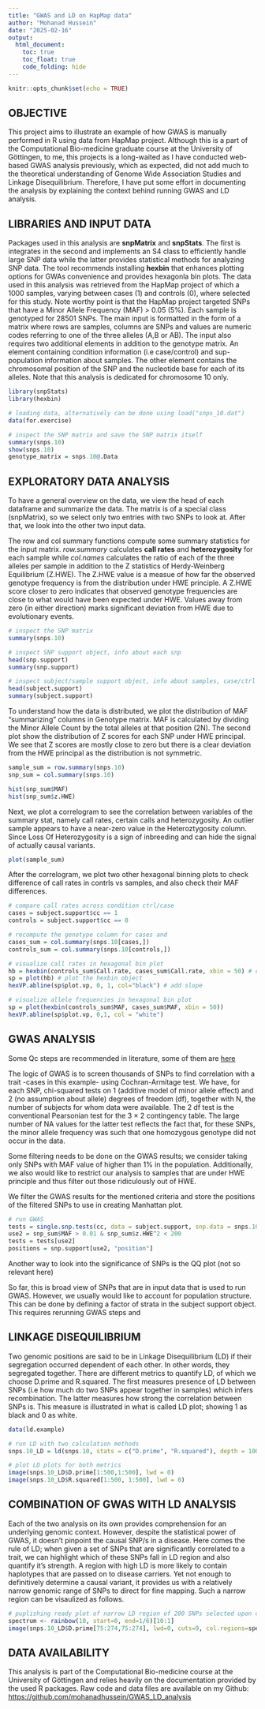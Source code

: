 ```yaml
---
title: "GWAS and LD on HapMap data"
author: "Mohanad Hussein"
date: "2025-02-16"
output: 
  html_document:
    toc: true
    toc_float: true
    code_folding: hide
---
```


```r
knitr::opts_chunk$set(echo = TRUE)
```

## OBJECTIVE

This project aims to illustrate an example of how GWAS is manually performed in R using data from HapMap project. Although this is a part of the Computational Bio-medicine graduate course at the University of Göttingen, to me, this projects is a long-waited as I have conducted web-based GWAS analysis previously, which as expected, did not add much to the theoretical understanding of Genome Wide Association Studies and Linkage Disequilibrium. Therefore, I have put some effort in documenting the analysis by explaining the context behind running GWAS and LD analysis.

## LIBRARIES AND INPUT DATA

Packages used in this analysis are **snpMatrix** and **snpStats**. The first is integrates in the second and implements an S4 class to efficiently handle large SNP data while the latter provides statistical methods for analyzing SNP data. The tool recommends installing **hexbin** that enhances plotting options for GWAs convenience and provides hexagonla bin plots.
The data used in this analysis was retrieved from the HapMap project of which a 1000 samples, varying between cases (1) and controls (0), where selected for this study. Note worthy point is that the HapMap project targeted SNPs that have a Minor Allele Frequency (MAF) > 0.05 (5%). Each sample is genotyped for 28501 SNPs. 
The main input is formatted in the form of a matrix where rows are samples, columns are SNPs and values are numeric codes referring to one of the three alleles (A,B or AB). 
The input also requires two additional elements in addition to the genotype matrix. An element containing condition information (i.e case/control) and sup-population information about samples. The other element contains the chromosomal position of the SNP and the nucleotide base for each of its alleles. Note that this analysis is dedicated for chromosome 10 only.

```r

library(snpStats)
library(hexbin)

# loading data, alternatively can be done using load("snps_10.dat")
data(for.exercise)

# inspect the SNP matrix and save the SNP matrix itself
summary(snps.10)
show(snps.10)
genotype_matrix = snps.10@.Data

```

## EXPLORATORY DATA ANALYSIS

To have a general overview on the data, we view the head of each dataframe and summarize the data. The matrix is of a special class (snpMatrix), so we select only two entries with two SNPs to look at. After that, we look into the other two input data.

The row and col summary functions compute some summary statistics for the input matrix. *row.summary* calculates **call rates** and **heterozygosity** for each sample while *col.names* calculates the ratio of each of the three alleles per sample in addition to the Z statistics of Herdy-Weinberg Equilibrium (Z.HWE). The Z.HWE value is a measue of how far the observed genotype frequency is from the distribution under HWE principle. A Z.HWE score closer to zero indicates that observed genotype frequencies are close to what would have been expected under HWE. Values away from zero (in either direction) marks significant deviation from HWE due to evolutionary events. 

```r

# inspect the SNP matrix
summary(snps.10)

# inspect SNP support object, info about each snp
head(snp.support)
summary(snp.support)

# inspect subject/sample support object, info about samples, case/ctrl and sub-pop
head(subject.support)
summary(subject.support)

```

To understand how the data is distributed, we plot the distribution of MAF "summarizing" columns in Genotype matrix. MAF is calculated by dividing the Minor Allele Count by the total alleles at that position (2N). 
The second plot show the distribution of Z scores for each SNP under HWE principal. We see that Z scores are mostly close to zero but there is a clear deviation from the HWE principal as the distribution is not symmetric.  

```r

sample_sum = row.summary(snps.10)
snp_sum = col.summary(snps.10)

hist(snp_sum$MAF)
hist(snp_sum$z.HWE)

```

Next, we plot a correlogram to see the correlation between variables of the summary stat, namely call rates, certain calls and heterozygosity. An outlier sample appears to have a near-zero value in the Heteroztygosity column. Since Loss Of Heterozygosity is a sign of inbreeding and can hide the signal of actually causal variants.

```r

plot(sample_sum)

```

After the correlogram, we plot two other hexagonal binning plots to check difference of call rates in contrls vs samples, and also check their MAF differences.

```r

# compare call rates across condition ctrl/case
cases = subject.support$cc == 1
controls = subject.support$cc == 0

# recompute the genotype column for cases and 
cases_sum = col.summary(snps.10[cases,])
controls_sum = col.summary(snps.10[controls,])

# visualize call rates in hexagonal bin plot
hb = hexbin(controls_sum$Call.rate, cases_sum$Call.rate, xbin = 50) # create the hexbin object
sp = plot(hb) # plot the hexbin object
hexVP.abline(sp$plot.vp, 0, 1, col="black") # add slope

# visualize allele frequencies in hexagonal bin plot
sp = plot(hexbin(controls_sum$MAF, cases_sum$MAF, xbin = 50))
hexVP.abline(sp$plot.vp, 0,1, col = "white")

```


## GWAS ANALYSIS

Some Qc steps are recommended in literature, some of them are [here](https://pmc.ncbi.nlm.nih.gov/articles/PMC6001694/table/mpr1608-tbl-0001/)

The logic of GWAS is to screen thousands of SNPs to find correlation with a trait -cases in this example- using Cochran-Armitage test. We have, for each SNP, chi-squared tests on 1 (additive model of minor allele effect) and 2 (no assumption about allele) degrees of freedom (df), together with N, the number of subjects for whom data were available. The 2 df test is the conventional Pearsonian test for the 3 × 2 contingency table. The large number of NA values for the latter test reflects the fact that, for these SNPs, the minor allele frequency was such that one homozygous genotype did not occur in the data.

Some filtering needs to be done on the GWAS results; we consider taking only SNPs with MAF value of higher than 1% in the population. Additionally, we also would like to restrict our analysis to samples that are under HWE principle and thus filter out those ridiculously out of HWE. 

We filter the GWAS results for the mentioned criteria and store the positions of the filtered SNPs to use in creating Manhattan plot.

```r

# run GWAS
tests = single.snp.tests(cc, data = subject.support, snp.data = snps.10)
use2 = snp_sum$MAF > 0.01 & snp_sum$z.HWE^2 < 200
tests = tests[use2]
positions = snp.support[use2, "position"]

```

Another way to look into the significance of SNPs is the QQ plot (not so relevant here)

So far, this is broad view of SNPs that are in input data that is used to run GWAS. However, we usually would like to account for population structure. This can be done by defining a factor of strata in the subject support object. This requires rerunning GWAS steps and  

## LINKAGE DISEQUILIBRIUM

Two genomic positions are said to be in Linkage Disequilibrium (LD) if their segregation occurred dependent of each other. In other words, they segregated together. There are different metrics to quantify LD, of which we choose D.prime and R.squared. The first measures presence of LD between SNPs (i.e how much do two SNPs appear together in samples) which infers recombination. The latter measures how strong the correlation between SNPs is. This measure is illustrated in what is called LD plot; showing 1 as black and 0 as white.

```r

data(ld.example)

# run LD with two calculation methods
snps.10_LD = ld(snps.10, stats = c("D.prime", "R.squared"), depth = 100)

# plot LD plots for both metrics
image(snps.10_LD$D.prime[1:500,1:500], lwd = 0)
image(snps.10_LD$R.squared[1:500, 1:500], lwd = 0)

```



## COMBINATION OF GWAS WITH LD ANALYSIS

Each of the two analysis on its own provides comprehension for an underlying genomic context. However, despite the statistical power of GWAS, it doesn't pinpoint the causal SNP/s in a disease. Here comes the rule of LD; when given a set of SNPs that are significantly correlated to a trait, we can highlight which of these SNPs fall in LD region and also quantify it's strength. A region with high LD is more likely to contain haplotypes that are passed on to disease carriers. Yet not enough to definitively determine a causal variant, it provides us with a relatively narrow genomic range of SNPs to direct for fine mapping. Such a narrow region can be visaulized as follows. 

```r

# puplishing ready plot of narrow LD region of 200 SNPs selected upon checking higher GWAS hits' positions
spectrum <- rainbow(10, start=0, end=1/6)[10:1]
image(snps.10_LD$D.prime[75:274,75:274], lwd=0, cuts=9, col.regions=spectrum, colorkey=TRUE)

```

## DATA AVAILABILITY

This analysis is part of the Computational Bio-medicine course at the University of Göttingen and relies heavily on the documentation provided by the used R packages. Raw code and data files are available on my Github: [https://github.com/mohanadhussein/GWAS_LD_analysis](https://github.com/mohanadhussein/GWAS_LD_analysis)